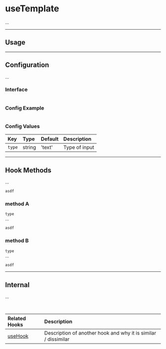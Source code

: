 
# useTemplate
...

<!--=========================================================================-->
<hr />

## Usage

<Tabs>
<TabItem value='simple' label='Simple'>
</TabItem>
<TabItem value='advanced' label='Advanced'>
</TabItem>
</Tabs>

<hr />

<!--=========================================================================-->


## Configuration
...

### Interface
```ts
```

### Config Example
```ts
```

### Config Values

| Key | Type | Default | Description |
|:--|:--|:--|:--|
`type`            | string    | 'text'  | Type of input

<!--=========================================================================-->

<hr />


## Hook Methods
...


```jsx
asdf
```


### method A
`type`  
...

```jsx
asdf
```


### method B
`type`  
...

```jsx
asdf
```


<!--=========================================================================-->

<hr />


## Internal
...

<!--=========================================================================-->

<br />


| <k>Related Hooks</k> | Description |
|:--|:--|  
[useHook](#) | Description of another hook and why it is similar / dissimilar 
